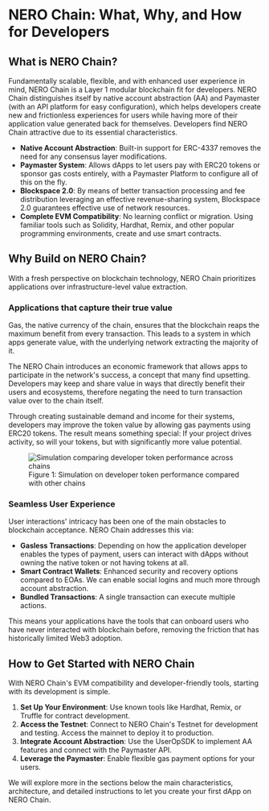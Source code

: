 
# NERO Chain: What, Why, and How for Developers

## What is NERO Chain?

Fundamentally scalable, flexible, and with enhanced user experience in mind, NERO Chain is a Layer 1 modular blockchain fit for developers. NERO Chain distinguishes itself by native account abstraction (AA) and Paymaster (with an API platform for easy configuration), which helps developers create new and frictionless experiences for users while having more of their application value generated back for themselves. Developers find NERO Chain attractive due to its essential characteristics.

- **Native Account Abstraction**: Built-in support for ERC-4337 removes the need for any consensus layer modifications.
- **Paymaster System**: Allows dApps to let users pay with ERC20 tokens or sponsor gas costs entirely, with a Paymaster Platform to configure all of this on the fly.
- **Blockspace 2.0**:  By means of better transaction processing and fee distribution leveraging an effective revenue-sharing system, Blockspace 2.0 guarantees effective use of network resources.
- **Complete EVM Compatibility**: No learning conflict or migration. Using familiar tools such as Solidity, Hardhat, Remix, and other popular programming environments, create and use smart contracts.

## Why Build on NERO Chain?

With a fresh perspective on blockchain technology, NERO Chain prioritizes applications over infrastructure-level value extraction.

### Applications that capture their true value

Gas, the native currency of the chain, ensures that the blockchain reaps the maximum benefit from every transaction. This leads to a system in which apps generate value, with the underlying network extracting the majority of it.

The NERO Chain introduces an economic framework that allows apps to participate in the network's success, a concept that many find upsetting. Developers may keep and share value in ways that directly benefit their users and ecosystems, therefore negating the need to turn transaction value over to the chain itself.

Through creating sustainable demand and income for their systems, developers may improve the token value by allowing gas payments using ERC20 tokens. The result means something special: If your project drives activity, so will your tokens, but with significantly more value potential.

<div className="mt-8 mb-8">
  <figure className="text-center">
    <img 
      src="/assets/simul.png" 
      alt="Simulation comparing developer token performance across chains"
      className="mx-auto rounded-lg shadow-md"
    />
    <figcaption className="mt-2 text-sm italic text-gray-600">
      Figure 1: Simulation on developer token performance compared with other chains
    </figcaption>
  </figure>
</div>

### Seamless User Experience

User interactions' intricacy has been one of the main obstacles to blockchain acceptance. NERO Chain addresses this via:

- **Gasless Transactions**: Depending on how the application developer enables the types of payment, users can interact with dApps without owning the native token or not having tokens at all.  
- **Smart Contract Wallets**: Enhanced security and recovery options compared to EOAs. We can enable social logins and much more through account abstraction.
- **Bundled Transactions**: A single transaction can execute multiple actions.

This means your applications have the tools that can onboard users who have never interacted with blockchain before, removing the friction that has historically limited Web3 adoption.
## How to Get Started with NERO Chain

With NERO Chain's EVM compatibility and developer-friendly tools, starting with its development is simple.

1. **Set Up Your Environment**: Use known tools like Hardhat, Remix, or Truffle for contract development.
2. **Access the Testnet**:  Connect to NERO Chain's Testnet for development and testing. Access the mainnet to deploy it to production.
3. **Integrate Account Abstraction**:  Use the UserOpSDK to implement AA features and connect with the Paymaster API.
4. **Leverage the Paymaster**: Enable flexible gas payment options for your users.

We will explore more in the sections below the main characteristics, architecture, and detailed instructions to let you create your first dApp on NERO Chain.
<PageFeedback path="/en/getting-started/introduction" />